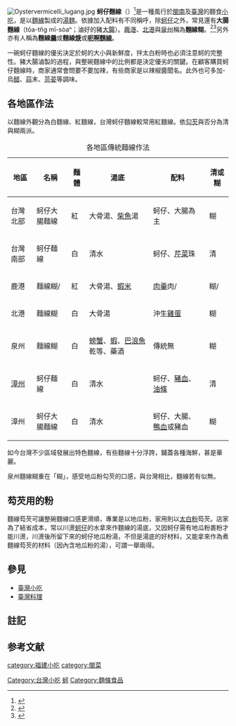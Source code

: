 {{Min-nan|
 | title     = 蚵仔麵線
 | picture   = [[File:Oyster_Vermicelli.jpg|300px]]
 | choan-han = 蚵仔麵線
 | han-lo    = 蚵á麵線
 | choan-lo  = Ô-á mī-sòaⁿ
 }}
[[File:Oystervermicelli_lugang.jpg|thumb]]
'''蚵仔麵線'''（{{lang-nan-tw|ô-á mī-sòaⁿ}}）<ref>{{cite web | publisher= 臺灣閩南語常用詞辭典 | accessdate= 2015-11-22 | title= 蠔仔麵線，音讀ô-á-mī-suànn | url= http://twblg.dict.edu.tw/holodict_new/result_detail.jsp?n_no=7848&curpage=1&sample=%E8%9A%B5%E4%BB%94%E9%BA%B5%E7%B7%9A&radiobutton=1&querytarget=3&limit=20&pagenum=1&rowcount=3 | archive-date= 2020-12-01 | archive-url= https://web.archive.org/web/20201201150513/https://twblg.dict.edu.tw/holodict_new/result_detail.jsp?n_no=7848&curpage=1&sample=%E8%9A%B5%E4%BB%94%E9%BA%B5%E7%B7%9A&radiobutton=1&querytarget=3&limit=20&pagenum=1&rowcount=3 | dead-url= no }}</ref>是一種風行於[[閩南|閩南]]及[[臺灣|臺灣]]的麵食[[小吃|小吃]]，是以[[线面|麵線]]製成的[[湯麵|湯麵]]。依據加入配料有不同稱呼，除[[牡蠣|蚵仔]]之外，常見還有'''大腸麵線'''（tōa-tn̂g mī-sòaⁿ；滷好的豬[[大腸|大腸]]）。[[鹿港鎮|鹿港]]、[[北港鎮_(台灣)|北港]]與[[泉州市|泉州]]稱為'''麵線糊'''。<ref name="喔">{{Cite book | author = 陳靜宜 | title = 喔！臺味原來如此：潤餅裡包什麼，透露你的身世！20種常民小吃的跨境尋跡與風味探索 |  publisher = 麥浩斯 | date = 2021 | pages = 54-67 | ISBN = 9789864086795 | accessdate =2021-11-12|url = https://books.google.com/books?id=JD8yEAAAQBAJ&pg=PA56&lpg=PA56&dq=%E9%99%B3%E9%9D%9C%E5%AE%9C+%E9%BA%B5%E7%B7%9A%E7%B3%8A&source=bl&ots=iiixiJJf8J&sig=ACfU3U0A_hAgFBu4BdaTPl5E-fQv-lYc1g&hl=zh-TW&sa=X&ved=2ahUKEwj37qn54JT0AhUIhlYBHbt8B98Q6AF6BAgdEAM#v=onepage&q=%E9%99%B3%E9%9D%9C%E5%AE%9C%20%E9%BA%B5%E7%B7%9A%E7%B3%8A&f=false | language = 中文  }}</ref><ref name="戰">{{cite web |url=https://storystudio.tw/article/gushi/vermicelli-soup-in-taiwan |title=麵線糊也要戰南北！你是清派還是糊派？臺灣與麵線勾勾纏的美味關係 |last= |first= |date=2021-09-01|website=https://storystudio.tw/ |publisher=故事 StoryStudio |accessdate=2021-11-13 |quote=}}</ref>另外亦有人稱為'''麵線[[羹|羹]]'''或'''麵線[[焿|焿]]'''或'''[[呃啊麵線|呃啊麵線]]'''。

一碗蚵仔麵線的優劣決定於蚵的大小與新鮮度，拌太白粉時也必須注意蚵的完整性。豬大腸滷製的過程，與整碗麵線中的比例都是決定優劣的關鍵。在顧客購買蚵仔麵線時，商家通常會問要不要加辣，有些商家是以辣椒醬聞名。此外也可多加-烏[[醋|醋]]、[[蒜|蒜]]末、[[芫荽|芫荽]]等調味。

==各地區作法==
以麵線外觀分為白麵線、紅麵線{{NoteTag|詳見[[麵線|麵線]]。}}，台灣蚵仔麵線較常用紅麵線。依[[打縴|勾芡]]與否分為清與糊兩派。

{| class="wikitable"
|+ 各地區傳統麵線作法{{NoteTag|現今台灣店家多為北部作法。}}
|-
! 地區 !! 名稱 !! 麵體 !! 湯底 !! 配料 !! 清或糊
|-
| 台灣北部 || 蚵仔大腸麵線 || 紅 || 大骨湯、[[鰹魚乾|柴魚]]湯 || 蚵仔、大腸為主 || 糊
|-
| 台灣南部 || 蚵仔麵線 || 白 || 清水 || 蚵仔、[[旱芹|芹菜]]珠 || 清
|-
| 鹿港 || 麵線糊/{{Citation needed|蚵仔麵線}} || 紅 || 大骨湯、[[蝦仁|蝦米]] || [[肉羹|肉羹]]肉/{{Citation needed|蚵仔|time=2021-11-13T08:17:51+00:00}} || 糊/{{Citation needed|清|time=2021-11-13T08:17:51+00:00}}
|-
| 北港 || 麵線糊 || 白 || 大骨湯 || 沖生[[雞蛋|雞蛋]] || 糊
|-
| 泉州 || 麵線糊 || 白 || [[螃蟹|螃蟹]]、[[虾|蝦]]、[[藍圓鰺|巴浪魚]]乾等、藥酒 || 傳統無{{NoteTag|傳統無配料，現提供滷大腸、豬肉、香菇、炸醋肉、滷蛋等選配。}} || 糊
|-
| [[漳州市|漳州]] || 蚵仔麵線 || 白 || 清水 || 蚵仔、[[猪血|豬血]]、[[油条|油條]] || 清
|-
| 漳州 || 蚵仔大腸麵線 || 白 || 清水 || 蚵仔、大腸、[[鴨血|鴨血]]或豬血 || 糊
|}

如今台灣不少區域發展出特色麵線，有些麵線十分浮誇，鋪蓋各種海鮮，甚是華麗。

泉州麵線糊重在「糊」，感受地瓜粉勾芡的口感，與台灣相比，麵線若有似無。{{r|喔}}{{r|戰}}

==芶芡用的粉==
麵線芶芡可讓整碗麵線口感更滑順，專業是以地瓜粉，家用則以[[太白粉|太白粉]]芶芡。店家為了結省成本，常以川燙[[蚵仔|蚵仔]]的水拿來作麵線的湯底，又因蚵仔需有地瓜粉裹粉才能川燙，川燙後所留下來的蚵仔地瓜粉湯，不但是湯底的好材料，又能拿來作為煮麵線芶芡的材料（因內含地瓜粉的湯），可謂一舉兩得。

==參見==
* [[臺灣小吃|臺灣小吃]]
* [[臺灣料理|臺灣料理]]

==註記==
<references group="註"/>

==参考文献==
{{Commons cat|Oyster vermicelli}}
{{reflist}}

[[Category:台灣小吃|Category:台灣小吃]]
[[category:福建小吃|category:福建小吃]]
[[category:閩菜|category:閩菜]]
[[Category:台灣麵條|蚵]]
[[Category:麵條食品|Category:麵條食品]]